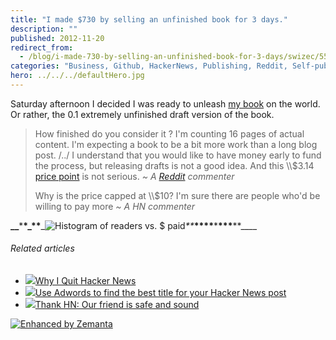 ```yaml
---
title: "I made $730 by selling an unfinished book for 3 days."
description: ""
published: 2012-11-20
redirect_from:
  - /blog/i-made-730-by-selling-an-unfinished-book-for-3-days/swizec/5585
categories: "Business, Github, HackerNews, Publishing, Reddit, Self-publishing, Uncategorized"
hero: ../../../defaultHero.jpg
---
```


Saturday afternoon I decided I was ready to unleash [my book](https://leanpub.com/nightowls) on the world. Or rather, the 0.1 extremely unfinished draft version of the book.

> How finished do you consider it ? I'm counting 16 pages of actual content. I'm expecting a book to be a bit more work than a long blog post. /../ I understand that you would like to have money early to fund the process, but releasing drafts is not a good idea. And this \\\\\$3.14 [price point](http://en.wikipedia.org/wiki/Price_point "Price point") is not serious. _~ A [Reddit](http://reddit.com/ "Reddit") commenter_
>
> Why is the price capped at \\\\\$10? I'm sure there are people who'd be willing to pay more _~ A HN commenter_

**\_\_**\***\*\_\*\***\_![]()![]()![Histogram of readers vs. $ paid](http://swizec.com/blog/wp-content/uploads/2012/11/nightowls-histogram.png "Histogram of readers vs. $ paid")![]()_\*\*_![]()**\*\*\*\***\***\*\*\***\*\*\_\_\_\_

###### Related articles

- [![](http://i.zemanta.com/noimg_51_80_80.jpg)](http://nathanael.hevenet.com/why-i-quit-hacker-news/)[Why I Quit Hacker News](http://nathanael.hevenet.com/why-i-quit-hacker-news/)
- [![](http://i.zemanta.com/126716812_80_80.jpg)](http://blog.chargeback.cc/2012/11/19/use-adwords-to-find-the-best-title-for-your-hacker-news-post/)[Use Adwords to find the best title for your Hacker News post](http://blog.chargeback.cc/2012/11/19/use-adwords-to-find-the-best-title-for-your-hacker-news-post/)
- [![](http://i.zemanta.com/noimg_25_80_80.jpg)](http://jacquesmattheij.com/thank-hn-our-friend-is-safe-and-sound)[Thank HN: Our friend is safe and sound](http://jacquesmattheij.com/thank-hn-our-friend-is-safe-and-sound)

[![Enhanced by Zemanta](http://img.zemanta.com/zemified_e.png?x-id=5694cd72-73d1-4a6a-bb87-e4fd6134663a)](http://www.zemanta.com/?px "Enhanced by Zemanta")
